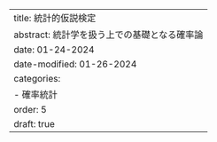 ---
title: 統計的仮説検定
abstract: 統計学を扱う上での基礎となる確率論
date: 01-24-2024
date-modified: 01-26-2024
categories:
    - 確率統計
order: 5
draft: true
---